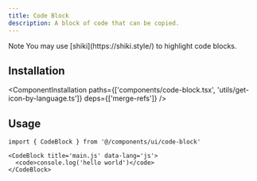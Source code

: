 ```yaml
---
title: Code Block
description: A block of code that can be copied.
---
```


<ComponentPreview name='code-block/code-block' />

<Alert>
  <AlertTitle>Note</AlertTitle>
  <AlertDescription>
    You may use [shiki](https://shiki.style/) to highlight code blocks.
  </AlertDescription>
</Alert>


## Installation

<ComponentInstallation paths={['components/code-block.tsx', 'utils/get-icon-by-language.ts']} deps={['merge-refs']} />

## Usage

```tsx
import { CodeBlock } from '@/components/ui/code-block'
```

```tsx
<CodeBlock title='main.js' data-lang='js'>
  <code>console.log('hello world')</code>
</CodeBlock>
```
